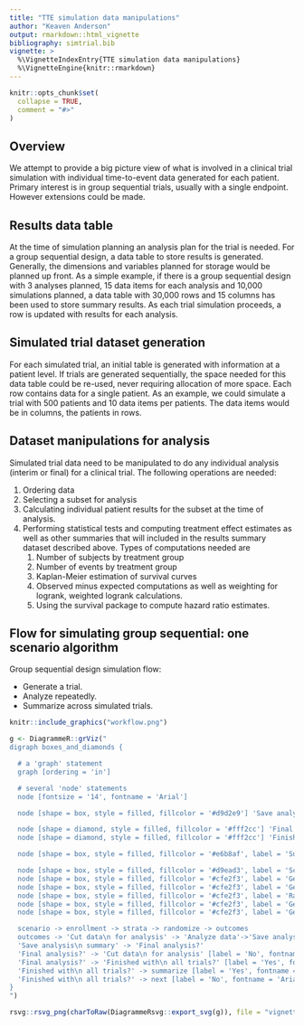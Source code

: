 ```yaml
---
title: "TTE simulation data manipulations"
author: "Keaven Anderson"
output: rmarkdown::html_vignette
bibliography: simtrial.bib
vignette: >
  %\VignetteIndexEntry{TTE simulation data manipulations}
  %\VignetteEngine{knitr::rmarkdown}
---
```


```r
knitr::opts_chunk$set(
  collapse = TRUE,
  comment = "#>"
)
```

## Overview

We attempt to provide a big picture view of what is involved in a clinical trial
simulation with individual time-to-event data generated for each patient.
Primary interest is in group sequential trials, usually with a single endpoint.
However extensions could be made.

## Results data table

At the time of simulation planning an analysis plan for the trial is needed.
For a group sequential design, a data table to store results is generated.
Generally, the dimensions and variables planned for storage would be
planned up front. As a simple example, if there is a group sequential design
with 3 analyses planned, 15 data items for each analysis and 10,000 simulations
planned, a data table with 30,000 rows and 15 columns has been used to store
summary results. As each trial simulation proceeds, a row is updated with
results for each analysis.

## Simulated trial dataset generation

For each simulated trial, an initial table is generated with information at a
patient level. If trials are generated sequentially, the space needed for this
data table could be re-used, never requiring allocation of more space.
Each row contains data for a single patient. As an example, we could simulate
a trial with 500 patients and 10 data items per patients.
The data items would be in columns, the patients in rows.

## Dataset manipulations for analysis

Simulated trial data need to be manipulated to do any individual analysis
(interim or final) for a clinical trial. The following operations are needed:

1. Ordering data
1. Selecting a subset for analysis
1. Calculating individual patient results for the subset at the time of analysis.
1. Performing statistical tests and computing treatment effect estimates
   as well as other summaries that will included in the results summary dataset
   described above. Types of computations needed are
   1. Number of subjects by treatment group
   1. Number of events by treatment group
   1. Kaplan-Meier estimation of survival curves
   1. Observed minus expected computations as well as weighting for logrank, weighted logrank calculations.
   1. Using the survival package to compute hazard ratio estimates.

## Flow for simulating group sequential: one scenario algorithm

Group sequential design simulation flow:

- Generate a trial.
- Analyze repeatedly.
- Summarize across simulated trials.

```r
knitr::include_graphics("workflow.png")
```

```r
g <- DiagrammeR::grViz("
digraph boxes_and_diamonds {

  # a 'graph' statement
  graph [ordering = 'in']

  # several 'node' statements
  node [fontsize = '14', fontname = 'Arial']

  node [shape = box, style = filled, fillcolor = '#d9d2e9'] 'Save analysis\n summary'; 'Cut data\n for analysis'; 'Analyze data';

  node [shape = diamond, style = filled, fillcolor = '#fff2cc'] 'Final analysis?'
  node [shape = diamond, style = filled, fillcolor = '#fff2cc'] 'Finished with\n all trials?'

  node [shape = box, style = filled, fillcolor = '#e6b8af', label = 'Summarize across\n trials'] summarize

  node [shape = box, style = filled, fillcolor = '#d9ead3', label = 'Scenario'] scenario
  node [shape = box, style = filled, fillcolor = '#cfe2f3', label = 'Generate enrollment\n times'] enrollment
  node [shape = box, style = filled, fillcolor = '#cfe2f3', label = 'Generate strata'] strata
  node [shape = box, style = filled, fillcolor = '#cfe2f3', label = 'Randomize patients'] randomize
  node [shape = box, style = filled, fillcolor = '#cfe2f3', label = 'Generate outcomes'] outcomes
  node [shape = box, style = filled, fillcolor = '#cfe2f3', label = 'Generate next\n trial'] next

  scenario -> enrollment -> strata -> randomize -> outcomes
  outcomes -> 'Cut data\n for analysis' -> 'Analyze data'->'Save analysis\n summary'
  'Save analysis\n summary' -> 'Final analysis?'
  'Final analysis?' -> 'Cut data\n for analysis' [label = 'No', fontname = 'Arial']
  'Final analysis?' -> 'Finished with\n all trials?' [label = 'Yes', fontname = 'Arial']
  'Finished with\n all trials?' -> summarize [label = 'Yes', fontname = 'Arial']
  'Finished with\n all trials?' -> next [label = 'No', fontname = 'Arial']
}
")

rsvg::rsvg_png(charToRaw(DiagrammeRsvg::export_svg(g)), file = "vignettes/workflow.png")
```

